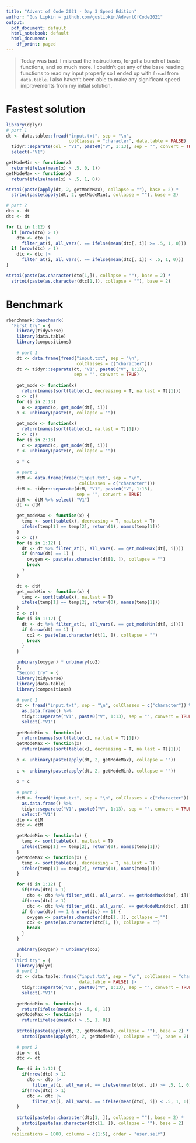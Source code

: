 ```yaml
---
title: "Advent of Code 2021 - Day 3 Speed Edition"
author: "Gus Lipkin ~ github.com/guslipkin/AdventOfCode2021"
output:
  pdf_document: default
  html_notebook: default
  html_document:
    df_print: paged
---
```


> Today was bad. I misread the instructions, forgot a bunch of basic functions, and so much more. I couldn't get any of the base reading functions to read my input properly so I ended up with `fread` from `data.table`. I also haven't been able to make any significant speed improvements from my initial solution.

# Fastest solution

```r
library(dplyr)
# part 1
dt <- data.table::fread("input.txt", sep = "\n", 
                        colClasses = "character", data.table = FALSE) |>
  tidyr::separate(col = "V1", paste0("V", 1:13), sep = "", convert = TRUE) |>
  select(-"V1")

getModeMin <- function(x)
  return(ifelse(mean(x) > .5, 0, 1))
getModeMax <- function(x)
  return(ifelse(mean(x) > .5, 1, 0))

strtoi(paste(apply(dt, 2, getModeMax), collapse = ""), base = 2) *
  strtoi(paste(apply(dt, 2, getModeMin), collapse = ""), base = 2)

# part 2
dto <- dt
dtc <- dt

for (i in 1:12) {
  if (nrow(dto) > 1)
    dto <- dto |>
      filter_at(i, all_vars(. == ifelse(mean(dto[, i]) >= .5, 1, 0)))
  if (nrow(dtc) > 1)
    dtc <- dtc |>
      filter_at(i, all_vars(. == ifelse(mean(dtc[, i]) < .5, 1, 0)))
}

strtoi(paste(as.character(dto[1,]), collapse = ""), base = 2) *
  strtoi(paste(as.character(dtc[1,]), collapse = ""), base = 2)
```

# Benchmark

```r
rbenchmark::benchmark(
  "First try" = {
    library(tidyverse)
    library(data.table)
    library(compositions)
    
    # part 1
    dt <- data.frame(fread("input.txt", sep = "\n", 
                           colClasses = c("character")))
    dt <- tidyr::separate(dt, "V1", paste0("V", 1:13), 
                          sep = "", convert = TRUE)
    
    get_mode <- function(x)
      return(names(sort(table(x), decreasing = T, na.last = T)[1]))
    o <- c()
    for (i in 2:13)
      o <- append(o, get_mode(dt[, i]))
    o <- unbinary(paste(o, collapse = ""))
    
    get_mode <- function(x)
      return(names(sort(table(x), na.last = T)[1]))
    c <- c()
    for (i in 2:13)
      c <- append(c, get_mode(dt[, i]))
    c <- unbinary(paste(c, collapse = ""))
    
    o * c
    
    # part 2
    dtM <- data.frame(fread("input.txt", sep = "\n",
                            colClasses = c("character")))
    dtM <- tidyr::separate(dtM, "V1", paste0("V", 1:13),
                           sep = "", convert = TRUE)
    dtM <- dtM %>% select(-"V1")
    dt <- dtM

    get_modeMax <- function(x) {
      temp <- sort(table(x), decreasing = T, na.last = T)
      ifelse(temp[1] == temp[2], return(1), names(temp[1]))
    }
    o <- c()
    for (i in 1:12) {
      dt <- dt %>% filter_at(i, all_vars(. == get_modeMax(dt[, i])))
      if (nrow(dt) == 1) {
        oxygen <- paste(as.character(dt[1, ]), collapse = "")
        break
      }
    }

    dt <- dtM
    get_modeMin <- function(x) {
      temp <- sort(table(x), na.last = T)
      ifelse(temp[1] == temp[2], return(0), names(temp[1]))
    }
    c <- c()
    for (i in 1:12) {
      dt <- dt %>% filter_at(i, all_vars(. == get_modeMin(dt[, i])))
      if (nrow(dt) == 1) {
        co2 <- paste(as.character(dt[1, ]), collapse = "")
        break
      }
    }

    unbinary(oxygen) * unbinary(co2)
    },
    "Second try" = {
    library(tidyverse)
    library(data.table)
    library(compositions)
    
    # part 1
    dt <- fread("input.txt", sep = "\n", colClasses = c("character")) %>%
      as.data.frame() %>%
      tidyr::separate("V1", paste0("V", 1:13), sep = "", convert = TRUE) %>%
      select(-"V1")
    
    getModeMin <- function(x)
      return(names(sort(table(x), na.last = T)[1]))
    getModeMax <- function(x)
      return(names(sort(table(x), decreasing = T, na.last = T)[1]))
    
    o <- unbinary(paste(apply(dt, 2, getModeMax), collapse = ""))
    
    c <- unbinary(paste(apply(dt, 2, getModeMin), collapse = ""))
    
    o * c
    
    # part 2
    dtM <- fread("input.txt", sep = "\n", colClasses = c("character")) %>%
      as.data.frame() %>%
      tidyr::separate("V1", paste0("V", 1:13), sep = "", convert = TRUE) %>%
      select(-"V1")
    dto <- dtM
    dtc <- dtM

    getModeMin <- function(x) {
      temp <- sort(table(x), na.last = T)
      ifelse(temp[1] == temp[2], return(0), names(temp[1]))
    }
    getModeMax <- function(x) {
      temp <- sort(table(x), decreasing = T, na.last = T)
      ifelse(temp[1] == temp[2], return(1), names(temp[1]))
    }

    for (i in 1:12) {
      if(nrow(dto) > 1)
        dto <- dto %>% filter_at(i, all_vars(. == getModeMax(dto[, i])))
      if(nrow(dtc) > 1)
        dtc <- dtc %>% filter_at(i, all_vars(. == getModeMin(dtc[, i])))
      if (nrow(dto) == 1 & nrow(dtc) == 1) {
        oxygen <- paste(as.character(dto[1, ]), collapse = "")
        co2 <- paste(as.character(dtc[1, ]), collapse = "")
        break
      }
    }

    unbinary(oxygen) * unbinary(co2)
    },
  "Third try" = {
    library(dplyr)
    # part 1
    dt <- data.table::fread("input.txt", sep = "\n", colClasses = "character", 
                            data.table = FALSE) |>
      tidyr::separate("V1", paste0("V", 1:13), sep = "", convert = TRUE) |>
      select(-"V1")
    
    getModeMin <- function(x)
      return(ifelse(mean(x) > .5, 0, 1))
    getModeMax <- function(x)
      return(ifelse(mean(x) > .5, 1, 0))
    
    strtoi(paste(apply(dt, 2, getModeMax), collapse = ""), base = 2) * 
      strtoi(paste(apply(dt, 2, getModeMin), collapse = ""), base = 2)
    
    # part 2
    dto <- dt
    dtc <- dt

    for (i in 1:12) {
      if(nrow(dto) > 1)
        dto <- dto |>
          filter_at(i, all_vars(. == ifelse(mean(dto[, i]) >= .5, 1, 0)))
      if(nrow(dtc) > 1)
        dtc <- dtc |>
          filter_at(i, all_vars(. == ifelse(mean(dtc[, i]) < .5, 1, 0)))
    }
    
    strtoi(paste(as.character(dto[1, ]), collapse = ""), base = 2) * 
      strtoi(paste(as.character(dtc[1, ]), collapse = ""), base = 2)
    },
  replications = 1000, columns = c(1:5), order = "user.self")
```

